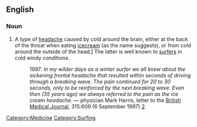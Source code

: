==English==
===Noun===
{{en-noun|sg=[[icecream]] [[headache]]}}
# A type of [[headache]] caused by cold around the brain, either at the back of the throat when eating [[icecream]] (as the name suggests), or from cold around the outside of the head.[http://www.abc.net.au/science/k2/homework/s95606.htm]  The latter is well known to [[surfer]]s in cold windy conditions.
#: 1997: ''In my wilder days as a winter surfer we all knew about the sickening frontal headache that resulted within seconds of driving through a breaking wave. The pain continued for 20 to 30 seconds, only to be reinforced by the next breaking wave. Even then (35 years ago) we always referred to the pain as the ice cream headache.'' &mdash; physician Mark Harris, letter to the [[w:British Medical Journal|British Medical Journal]], 315:609 (6 September 1997) [http://www.bmj.com/cgi/content/full/315/7108/609/a]
[[Category:Medicine]]
[[Category:Surfing]]